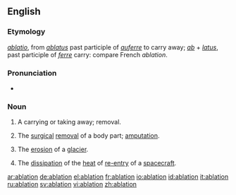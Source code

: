 ==English==
===Etymology===
{{L.}} ''[[ablatio]]'', from ''[[ablatus]]'' past participle of ''[[auferre]]'' to carry away; ''[[ab]]'' + ''[[latus]]'', past participle of ''[[ferre]]'' carry: compare French ''ablation''.

===Pronunciation===
*{{rhymes|eɪʃǝn}}

===Noun===
{{wikipedia}}
{{en-noun}}
#A carrying or taking away; removal.
#{{medicine}} The [[surgical]] [[removal]] of a body part; [[amputation]].
#{{geology}} The [[erosion]] of a [[glacier]].
#{{physics}} The [[dissipation]] of the [[heat]] of [[re-entry]] of a [[spacecraft]].

[[ar:ablation]]
[[de:ablation]]
[[el:ablation]]
[[fr:ablation]]
[[io:ablation]]
[[id:ablation]]
[[it:ablation]]
[[ru:ablation]]
[[sv:ablation]]
[[vi:ablation]]
[[zh:ablation]]